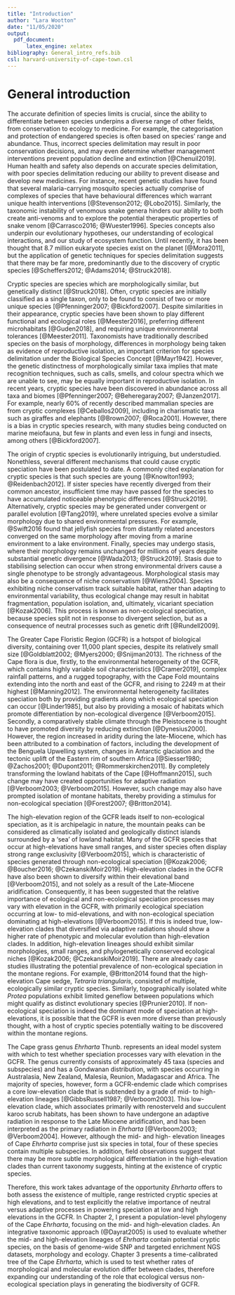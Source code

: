 ```yaml
---
title: "Introduction"
author: "Lara Wootton"
date: "11/05/2020"
output: 
  pdf_document:
      latex_engine: xelatex
bibliography: General_intro_refs.bib
csl: harvard-university-of-cape-town.csl
---
```




# General introduction

The accurate definition of species limits is crucial, since the ability to differentiate between species underpins a diverse range of other fields, from conservation to ecology to medicine. For example, the categorisation and protection of endangered species is often based on species' range and abundance. Thus, incorrect species delimitation may result in poor conservation decisions, and may even determine whether management interventions prevent population decline and extinction [@Chenuil2019]. Human health and safety also depends on accurate species delimitation, with poor species delimitation reducing our ability to prevent disease and develop new medicines. For instance, recent genetic studies have found that several malaria-carrying mosquito species actually comprise of complexes of species that have behavioural differences which warrant unique health interventions [@Stevenson2012; @Lobo2015]. Similarly, the taxonomic instability of venomous snake genera hinders our ability to both create anti-venoms and to explore the potential therapeutic properties of snake venom [@Carrasco2016; @Wuester1996]. Species concepts also underpin our evolutionary hypotheses, our understanding of ecological interactions, and our study of ecosystem function. Until recently, it has been thought that 8.7 million eukaryote species exist on the planet [@Mora2011], but the application of genetic techniques for species delimitation suggests that there may be far more, predominantly due to the discovery of cryptic species [@Scheffers2012; @Adams2014; @Struck2018].

Cryptic species are species which are morphologically similar, but genetically distinct [@Struck2018]. Often, cryptic species are initially classified as a single taxon, only to be found to consist of two or more unique species [@Pfenninger2007; @Bickford2007]. Despite similarities in their appearance, cryptic species have been shown to play different functional and ecological roles [@Meester2016], preferring different microhabitats [@Guden2018], and requiring unique environmental tolerances [@Meester2011]. Taxonomists have traditionally described species on the basis of morphology, differences in morphology being taken as evidence of reproductive isolation, an important criterion for species delimitation under the Biological Species Concept [@Mayr1942]. However, the genetic distinctness of morphologically similar taxa implies that mate recognition techniques, such as calls, smells, and colour spectra which we are unable to see, may be equally important in reproductive isolation. In recent years, cryptic species have been discovered in abundance across all taxa and biomes [@Pfenninger2007; @Beheregaray2007; @Janzen2017]. For example, nearly 60% of recently described mammalian species are from cryptic complexes [@Ceballos2009], including in charismatic taxa such as giraffes and elephants [@Brown2007; @Roca2001]. However, there is a bias in cryptic species research, with many studies being conducted on marine meiofauna, but few in plants and even less in fungi and insects, among others [@Bickford2007]. 

The origin of cryptic species is evolutionarily intriguing, but understudied. Nonethless, several different mechanisms that could cause cryptic speciation have been postulated to date. A commonly cited explanation for cryptic species is that such species are young [@Knowlton1993; @Reidenbach2012]. If sister species have recently diverged from their common ancestor, insufficient time may have passed for the species to have accumulated noticeable phenotypic differences [@Struck2019]. Alternatively, cryptic species may be generated under convergent or parallel evolution [@Tang2019], where unrelated species evolve a similar morphology due to shared environmental pressures. For example, @Swift2016 found that jellyfish species from distantly related ancestors converged on the same morphology after moving from a marine environment to a lake environment. Finally, species may undergo stasis, where their morphology remains unchanged for millions of years despite substantial genetic divergence [@Wada2013; @Struck2019]. Stasis due to stabilising selection can occur when strong environmental drivers cause a single phenotype to be strongly advantageous. Morphological stasis may also be a consequence of niche conservatism [@Wiens2004]. Species exhibiting niche conservatism track suitable habitat, rather than adapting to environmental variability, thus ecological change may result in habitat fragmentation, population isolation, and, ultimately, vicariant speciation  [@Kozak2006]. This process is known as non-ecological speciation, because species split not in response to divergent selection, but as a consequence of neutral processes such as genetic drift [@Rundell2009].

The Greater Cape Floristic Region (GCFR) is a hotspot of biological diversity, containing over 11,000 plant species, despite its relatively small size [@Goldblatt2002; @Myers2000; @Snijman2013]. The richness of the Cape flora is due, firstly, to the environmental heterogeneity of the GCFR, which contains highly variable soil characteristics [@Cramer2019], complex rainfall patterns, and a rugged topography, with the Cape Fold mountains extending into the north and east of the GCFR, and rising to 2249 m at their highest [@Manning2012]. The environmental heterogeneity facilitates speciation both by providing gradients along which ecological speciation can occur [@Linder1985], but also by providing a mosaic of habitats which promote differentiation by non-ecological divergence [@Verboom2015]. Secondly, a comparatively stable climate through the Pleistocene is thought to have promoted diversity by reducing extinction [@Dynesius2000]. However, the region increased in aridity during the late-Miocene, which has been attributed to a combination of factors, including the development of the Benguela Upwelling system, changes in Antarctic glaciation and the tectonic uplift of the Eastern rim of southern Africa [@Siesser1980; @Zachos2001; @Dupont2011; @Rommerskirchen2011]. By completely transforming the lowland habitats of the Cape [@Hoffmann2015], such change may have created opportunities for adaptive radiation [@Verboom2003; @Verboom2015]. However, such change may also have prompted isolation of montane habitats, thereby providing a stimulus for non-ecological speciation [@Forest2007; @Britton2014]. 

The high-elevation region of the GCFR leads itself to non-ecological speciation, as it is archipelagic in nature, the mountain peaks can be considered as climatically isolated and geologically distinct islands surrounded by a 'sea' of lowland habitat. Many of the GCFR species that occur at high-elevations have small ranges, and sister species often display strong range exclusivity [@Verboom2015], which is characteristic of species generated through non-ecological speciation [@Kozak2006; @Boucher2016; @CzekanskiMoir2019]. High-elevation clades in the GCFR have also been shown to diversify within their elevational band [@Verboom2015], and not solely as a result of the Late-Miocene aridification. Consequently, it has been suggested that the relative importance of ecological and non-ecological speciation processes may vary with elevation in the GCFR, with primarily ecological speciation occurring at low- to mid-elevations, and with non-ecological speciation dominating at high-elevations [@Verboom2015]. If this is indeed true, low-elevation clades that diversified via adaptive radiations should show a higher rate of phenotypic and molecular evolution than high-elevation clades. In addition, high-elevation lineages should exhibit similar morphologies, small ranges, and phylogenetically conserved ecological niches [@Kozak2006; @CzekanskiMoir2019]. There are already case studies illustrating the potential prevalence of non-ecological speciation in the montane regions. For example, @Britton2014 found that the high-elevation Cape sedge, _Tetraria triangularis_, consisted of multiple, ecologically similar cryptic species. Similarly, topographically isolated white _Protea_ populations exhibit limited geneflow between populations which might qualify as distinct evolutionary species [@Prunier2010]. If non-ecological speciation is indeed the dominant mode of speciation at high-elevations, it is possible that the GCFR is even more diverse than previously thought, with a host of cryptic species potentially waiting to be discovered within the montane regions.

The Cape grass genus _Ehrharta_ Thunb. represents an ideal model system with which to test whether speciation processes vary with elevation in the GCFR. The genus currently consists of approximately 45 taxa (species and subspecies) and has a Gondwanan distribution, with species occurring in Australasia, New Zealand, Malesia, Reunion, Madagascar and Africa. The majority of species, however, form a GCFR-endemic clade which comprises a core low-elevation clade that is subtended by a grade of mid- to high-elevation lineages [@GibbsRussell1987; @Verboom2003]. This low-elevation clade, which associates primarily with renosterveld and succulent karoo scrub habitats, has been shown to have undergone an adaptive radiation in response to the Late Miocene aridification, and has been interpreted as the primary radiation in _Ehrharta_ [@Verboom2003; @Verboom2004]. However, although the mid- and high- elevation lineages of Cape _Ehrharta_ comprise just six species in total, four of these species contain multiple subspecies. In addition, field observations suggest that there may be more subtle morphological differentiation in the high-elevation clades than current taxonomy suggests, hinting at the existence of cryptic species. 

Therefore, this work takes advantage of the opportunity _Ehrharta_ offers to both assess the existence of multiple, range restricted cryptic species at high elevations, and to test explicitly the relative importance of neutral versus adaptive processes in powering speciation at low and high elevations in the GCFR. In Chapter 2, I present a population-level phylogeny of the Cape _Ehrharta_, focusing on the mid- and high-elevation clades. An integrative taxonomic approach (@Dayrat2005) is used to evaluate whether the mid- and high-elevation lineages of _Ehrharta_ contain potential cryptic species, on the basis of genome-wide SNP and targeted enrichment NGS datasets, morphology and ecology. Chapter 3 presents a time-calibrated tree of the Cape _Ehrharta_, which is used to test whether rates of morphological and molecular evolution differ between clades, therefore expanding our understanding of the role that ecological versus non-ecological speciation plays in generating the biodiversity of GCFR. 



